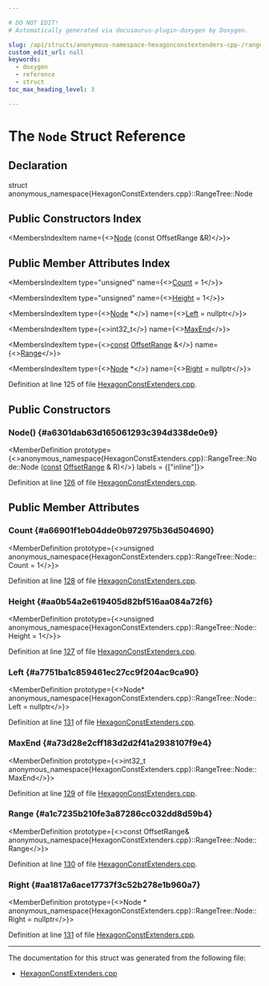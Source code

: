```yaml
---

# DO NOT EDIT!
# Automatically generated via docusaurus-plugin-doxygen by Doxygen.

slug: /api/structs/anonymous-namespace-hexagonconstextenders-cpp-/rangetree/node
custom_edit_url: null
keywords:
  - doxygen
  - reference
  - struct
toc_max_heading_level: 3

---
```





# The `Node` Struct Reference

<DoxygenPage pluginConfig={pluginConfig}>



## Declaration

<CodeBlock>struct anonymous_namespace{HexagonConstExtenders.cpp}::RangeTree::Node</CodeBlock>

## Public Constructors Index

<MembersIndex>

<MembersIndexItem
  name={<><a href="#a6301dab63d165061293c394d338de0e9">Node</a> (const OffsetRange &amp;R)</>}>
</MembersIndexItem>

</MembersIndex>

## Public Member Attributes Index

<MembersIndex>

<MembersIndexItem
  type="unsigned"
  name={<><a href="#a66901f1eb04dde0b972975b36d504690">Count</a> = 1</>}>
</MembersIndexItem>

<MembersIndexItem
  type="unsigned"
  name={<><a href="#aa0b54a2e619405d82bf516aa084a72f6">Height</a> = 1</>}>
</MembersIndexItem>

<MembersIndexItem
  type={<><a href="/docs/api/structs/anonymous-namespace-hexagonconstextenders-cpp-/rangetree/node">Node</a> &#42;</>}
  name={<><a href="#a7751ba1c859461ec27cc9f204ac9ca90">Left</a> = nullptr</>}>
</MembersIndexItem>

<MembersIndexItem
  type={<>int32&#95;t</>}
  name={<><a href="#a73d28e2cff183d2d2f41a2938107f9e4">MaxEnd</a></>}>
</MembersIndexItem>

<MembersIndexItem
  type={<><a href="/docs/api/files/lib/lib/target/lib/target/aarch64/aarch64promoteconstant-cpp/#a90f8350fecae261c25be85d38b451bff">const</a> <a href="/docs/api/structs/anonymous-namespace-hexagonconstextenders-cpp-/offsetrange">OffsetRange</a> &amp;</>}
  name={<><a href="#a1c7235b210fe3a87286cc032dd8d59b4">Range</a></>}>
</MembersIndexItem>

<MembersIndexItem
  type={<><a href="/docs/api/structs/anonymous-namespace-hexagonconstextenders-cpp-/rangetree/node">Node</a> &#42;</>}
  name={<><a href="#aa1817a6ace17737f3c52b278e1b960a7">Right</a> = nullptr</>}>
</MembersIndexItem>

</MembersIndex>


Definition at line 125 of file <a href="/docs/api/files/lib/lib/target/lib/target/hexagon/hexagonconstextenders-cpp">HexagonConstExtenders.cpp</a>.

<SectionDefinition>

## Public Constructors

### Node() {#a6301dab63d165061293c394d338de0e9}

<MemberDefinition
  prototype={<>anonymous&#95;namespace&#123;HexagonConstExtenders.cpp&#125;::RangeTree::Node::Node (<a href="/docs/api/files/lib/lib/target/lib/target/aarch64/aarch64promoteconstant-cpp/#a90f8350fecae261c25be85d38b451bff">const</a> <a href="/docs/api/structs/anonymous-namespace-hexagonconstextenders-cpp-/offsetrange">OffsetRange</a> &amp; R)</>}
  labels = {["inline"]}>

Definition at line <a href="/docs/api/files/lib/lib/target/lib/target/hexagon/hexagonconstextenders-cpp/#l00126">126</a> of file <a href="/docs/api/files/lib/lib/target/lib/target/hexagon/hexagonconstextenders-cpp">HexagonConstExtenders.cpp</a>.
</MemberDefinition>

</SectionDefinition>

<SectionDefinition>

## Public Member Attributes

### Count {#a66901f1eb04dde0b972975b36d504690}

<MemberDefinition
  prototype={<>unsigned anonymous&#95;namespace&#123;HexagonConstExtenders.cpp&#125;::RangeTree::Node::Count = 1</>}>

Definition at line <a href="/docs/api/files/lib/lib/target/lib/target/hexagon/hexagonconstextenders-cpp/#l00128">128</a> of file <a href="/docs/api/files/lib/lib/target/lib/target/hexagon/hexagonconstextenders-cpp">HexagonConstExtenders.cpp</a>.
</MemberDefinition>

### Height {#aa0b54a2e619405d82bf516aa084a72f6}

<MemberDefinition
  prototype={<>unsigned anonymous&#95;namespace&#123;HexagonConstExtenders.cpp&#125;::RangeTree::Node::Height = 1</>}>

Definition at line <a href="/docs/api/files/lib/lib/target/lib/target/hexagon/hexagonconstextenders-cpp/#l00127">127</a> of file <a href="/docs/api/files/lib/lib/target/lib/target/hexagon/hexagonconstextenders-cpp">HexagonConstExtenders.cpp</a>.
</MemberDefinition>

### Left {#a7751ba1c859461ec27cc9f204ac9ca90}

<MemberDefinition
  prototype={<>Node&#42; anonymous&#95;namespace&#123;HexagonConstExtenders.cpp&#125;::RangeTree::Node::Left = nullptr</>}>

Definition at line <a href="/docs/api/files/lib/lib/target/lib/target/hexagon/hexagonconstextenders-cpp/#l00131">131</a> of file <a href="/docs/api/files/lib/lib/target/lib/target/hexagon/hexagonconstextenders-cpp">HexagonConstExtenders.cpp</a>.
</MemberDefinition>

### MaxEnd {#a73d28e2cff183d2d2f41a2938107f9e4}

<MemberDefinition
  prototype={<>int32&#95;t anonymous&#95;namespace&#123;HexagonConstExtenders.cpp&#125;::RangeTree::Node::MaxEnd</>}>

Definition at line <a href="/docs/api/files/lib/lib/target/lib/target/hexagon/hexagonconstextenders-cpp/#l00129">129</a> of file <a href="/docs/api/files/lib/lib/target/lib/target/hexagon/hexagonconstextenders-cpp">HexagonConstExtenders.cpp</a>.
</MemberDefinition>

### Range {#a1c7235b210fe3a87286cc032dd8d59b4}

<MemberDefinition
  prototype={<>const OffsetRange&amp; anonymous&#95;namespace&#123;HexagonConstExtenders.cpp&#125;::RangeTree::Node::Range</>}>

Definition at line <a href="/docs/api/files/lib/lib/target/lib/target/hexagon/hexagonconstextenders-cpp/#l00130">130</a> of file <a href="/docs/api/files/lib/lib/target/lib/target/hexagon/hexagonconstextenders-cpp">HexagonConstExtenders.cpp</a>.
</MemberDefinition>

### Right {#aa1817a6ace17737f3c52b278e1b960a7}

<MemberDefinition
  prototype={<>Node &#42; anonymous&#95;namespace&#123;HexagonConstExtenders.cpp&#125;::RangeTree::Node::Right = nullptr</>}>

Definition at line <a href="/docs/api/files/lib/lib/target/lib/target/hexagon/hexagonconstextenders-cpp/#l00131">131</a> of file <a href="/docs/api/files/lib/lib/target/lib/target/hexagon/hexagonconstextenders-cpp">HexagonConstExtenders.cpp</a>.
</MemberDefinition>

</SectionDefinition>

<hr/>

The documentation for this struct was generated from the following file:

<ul>
<li><a href="/docs/api/files/lib/lib/target/lib/target/hexagon/hexagonconstextenders-cpp">HexagonConstExtenders.cpp</a></li>
</ul>

</DoxygenPage>
